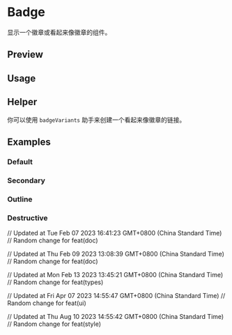 

<Meta of={BadgeStories} />

# Badge

显示一个徽章或看起来像徽章的组件。

## Preview

<Canvas of={BadgeStories.Default} />

<Controls />

## Usage



<Source code={importCode} language='ts' dark />
<Source code={usageCode} language='tsx' dark />

## Helper

你可以使用 `badgeVariants` 助手来创建一个看起来像徽章的链接。



<Source code={helperImport} language='ts' dark />
<Source code={helperUsage} language='tsx' dark />

## Examples

### Default

<Canvas of={BadgeStories.Default} />

### Secondary

<Canvas of={BadgeStories.Secondary} />

### Outline

<Canvas of={BadgeStories.Outline} />

### Destructive

<Canvas of={BadgeStories.Destructive} />

// Updated at Tue Feb 07 2023 16:41:23 GMT+0800 (China Standard Time)
// Random change for feat(doc)

// Updated at Thu Feb 09 2023 13:08:39 GMT+0800 (China Standard Time)
// Random change for feat(doc)

// Updated at Mon Feb 13 2023 13:45:21 GMT+0800 (China Standard Time)
// Random change for feat(types)

// Updated at Fri Apr 07 2023 14:55:47 GMT+0800 (China Standard Time)
// Random change for feat(ui)

// Updated at Thu Aug 10 2023 14:55:42 GMT+0800 (China Standard Time)
// Random change for feat(style)
